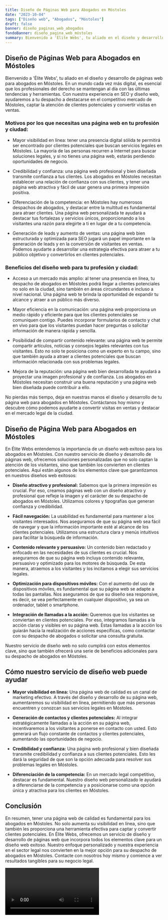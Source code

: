 ```yaml
---
title: Diseño de Páginas Web para Abogados en Móstoles
date: "2023-10-04"
tags: ["Diseño web", "Abogados", "Móstoles"]
draft: false
banner: diseño_paginas_web_abogados
fondoBanner: diseño_pagina_web_móstoles
summary: Bienvenido a 'Élite Webs', tu aliado en el diseño y desarrollo de páginas web para abogados en Móstoles. En un mundo cada vez más digital, es esencial que los profesionales del derecho se mantengan al día con las últimas tendencias y herramientas. Con nuestra experiencia en SEO y diseño web, ayudaremos a tu despacho a destacarse en el competitivo mercado de Móstoles, captar la atención de clientes potenciales y convertir visitas en ventas.
---
```



## Diseño de Páginas Web para Abogados en Móstoles

Bienvenido a 'Élite Webs', tu aliado en el diseño y desarrollo de páginas web para abogados en Móstoles. En un mundo cada vez más digital, es esencial que los profesionales del derecho se mantengan al día con las últimas tendencias y herramientas. Con nuestra experiencia en SEO y diseño web, ayudaremos a tu despacho a destacarse en el competitivo mercado de Móstoles, captar la atención de clientes potenciales y convertir visitas en ventas.

### Motivos por los que necesitas una página web en tu profesión y ciudad:

- Mayor visibilidad en línea: tener una presencia digital sólida te permitirá ser encontrado por clientes potenciales que buscan servicios legales en Móstoles. La mayoría de las personas recurren a Internet para buscar soluciones legales, y si no tienes una página web, estarás perdiendo oportunidades de negocio.

- Credibilidad y confianza: una página web profesional y bien diseñada transmite confianza a tus clientes. Los abogados en Móstoles necesitan establecer una relación de confianza con sus clientes, y tener una página web atractiva y fácil de usar genera una primera impresión positiva.

- Diferenciación de la competencia: en Móstoles hay numerosos despachos de abogados, y destacar entre la multitud es fundamental para atraer clientes. Una página web personalizada te ayudará a destacar tus fortalezas y servicios únicos, proporcionando a los visitantes una razón para elegirte a ti en lugar de a tu competencia.

- Generación de leads y aumento de ventas: una página web bien estructurada y optimizada para SEO jugará un papel importante en la generación de leads y en la conversión de visitantes en ventas. Podemos ayudarte a desarrollar una estrategia efectiva para atraer a tu público objetivo y convertirlos en clientes potenciales.

### Beneficios del diseño web para tu profesión y ciudad:

- Acceso a un mercado más amplio: al tener una presencia en línea, tu despacho de abogados en Móstoles podrá llegar a clientes potenciales no solo en la ciudad, sino también en áreas circundantes e incluso a nivel nacional. Una página web te brinda la oportunidad de expandir tu alcance y atraer a un público más diverso.

- Mayor eficiencia en la comunicación: una página web proporciona un medio rápido y eficiente para que los clientes potenciales se comuniquen contigo. Puedes incorporar formularios de contacto y chat en vivo para que los visitantes puedan hacer preguntas o solicitar información de manera rápida y sencilla.

- Posibilidad de compartir contenido relevante: una página web te permite compartir artículos, noticias y consejos legales relevantes con tus visitantes. Esto no solo te posiciona como un experto en tu campo, sino que también ayuda a atraer a clientes potenciales que buscan información relacionada con sus problemas legales.

- Mejora de la reputación: una página web bien desarrollada te ayudará a proyectar una imagen profesional y de confianza. Los abogados en Móstoles necesitan construir una buena reputación y una página web bien diseñada puede contribuir a ello.

No pierdas más tiempo, deja en nuestras manos el diseño y desarrollo de tu página web para abogados en Móstoles. Contáctanos hoy mismo y descubre cómo podemos ayudarte a convertir visitas en ventas y destacar en el mercado legal de la ciudad.

<GifSeo />

<Cta />

## Diseño de Página Web para Abogados en Móstoles

En Élite Webs entendemos la importancia de un diseño web exitoso para los abogados en Móstoles. Con nuestro servicio de diseño y desarrollo de páginas web, ofrecemos soluciones personalizadas que no solo captan la atención de los visitantes, sino que también los convierten en clientes potenciales. Aquí están algunos de los elementos clave que garantizamos en nuestros diseños web exitosos:

- **Diseño atractivo y profesional:** Sabemos que la primera impresión es crucial. Por eso, creamos páginas web con un diseño atractivo y profesional que refleje la imagen y el carácter de su despacho de abogados en Móstoles. Utilizamos colores y tipografías que generan confianza y credibilidad.

- **Fácil navegación:** La usabilidad es fundamental para mantener a los visitantes interesados. Nos aseguramos de que su página web sea fácil de navegar y que la información importante esté al alcance de los clientes potenciales. Utilizamos una estructura clara y menús intuitivos para facilitar la búsqueda de información.

- **Contenido relevante y persuasivo:** Un contenido bien redactado y enfocado en las necesidades de sus clientes es crucial. Nos aseguramos de que su página web incluya contenido relevante, persuasivo y optimizado para los motores de búsqueda. De esta manera, atraemos a los visitantes y los incitamos a elegir sus servicios legales.

- **Optimización para dispositivos móviles:** Con el aumento del uso de dispositivos móviles, es fundamental que su página web se adapte a todas las pantallas. Nos aseguramos de que su diseño sea responsive, es decir, se vea perfectamente en cualquier dispositivo, ya sea un ordenador, tablet o smartphone.

- **Integración de llamadas a la acción:** Queremos que los visitantes se conviertan en clientes potenciales. Por eso, integramos llamadas a la acción claras y visibles en su página web. Estas llamadas a la acción los guiarán hacia la realización de acciones específicas, como contactar con su despacho de abogados o solicitar una consulta gratuita.

Nuestro servicio de diseño web no solo cumplirá con estos elementos clave, sino que también ofrecerá una serie de beneficios adicionales para su despacho de abogados en Móstoles.

## Cómo nuestro servicio de diseño web puede ayudar

- **Mayor visibilidad en línea:** Una página web de calidad es un canal de marketing efectivo. A través del diseño y desarrollo de su página web, aumentaremos su visibilidad en línea, permitiendo que más personas encuentren y conozcan sus servicios legales en Móstoles.

- **Generación de contactos y clientes potenciales:** Al integrar estratégicamente llamadas a la acción en su página web, incentivaremos a los visitantes a ponerse en contacto con usted. Esto generará un flujo constante de contactos y clientes potenciales, aumentando las oportunidades de negocio.

- **Credibilidad y confianza:** Una página web profesional y bien diseñada transmite credibilidad y confianza a sus clientes potenciales. Esto les dará la seguridad de que son la opción adecuada para resolver sus problemas legales en Móstoles.

- **Diferenciación de la competencia:** En un mercado legal competitivo, destacar es fundamental. Nuestro diseño web personalizado le ayudará a diferenciarse de la competencia y a posicionarse como una opción única y atractiva para los clientes en Móstoles.

## Conclusión

En resumen, tener una página web de calidad es fundamental para los abogados en Móstoles. No solo aumenta su visibilidad en línea, sino que también les proporciona una herramienta efectiva para captar y convertir clientes potenciales. En Élite Webs, ofrecemos un servicio de diseño y desarrollo de páginas web que incorpora todos los elementos clave para un diseño web exitoso. Nuestro enfoque personalizado y nuestra experiencia en el sector legal nos convierten en la mejor opción para su despacho de abogados en Móstoles. Contacte con nosotros hoy mismo y comience a ver resultados tangibles para su negocio legal.

<Video />

<CtaBot job="Abogados" city="Móstoles" />

<Gmaps query="Móstoles+españa+maps" />
